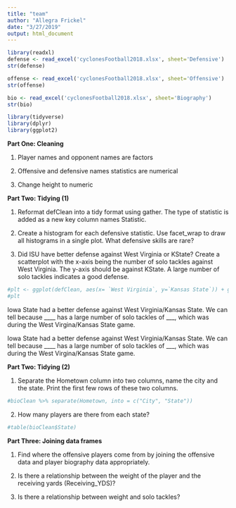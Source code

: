 ```yaml
---
title: "team"
author: "Allegra Frickel"
date: "3/27/2019"
output: html_document
---
```


```r
library(readxl)
defense <- read_excel('cyclonesFootball2018.xlsx', sheet='Defensive')
str(defense)
```

```r
offense <- read_excel('cyclonesFootball2018.xlsx', sheet='Offensive')
str(offense)
```

```r
bio <- read_excel('cyclonesFootball2018.xlsx', sheet='Biography')
str(bio)
```

```r
library(tidyverse)
library(dplyr)
library(ggplot2)
```

**Part One: Cleaning**

1. Player names and opponent names are factors

2. Offensive and defensive names statistics are numerical

3. Change height to numeric

**Part Two: Tidying (1)**

1. Reformat defClean into a tidy format using gather. The type of statistic is added as a new key column names Statistic.

2. Create a histogram for each defensive statistic. Use facet_wrap to draw all histograms in a single plot. What defensive skills are rare?

3. Did ISU have better defense against West Virginia or KState? Create a scatterplot with the x-axis being the number of solo tackles against West Virginia. The y-axis should be against KState. A large number of solo tackles indicates a good defense.

```r
#plt <- ggplot(defClean, aes(x= `West Virginia`, y=`Kansas State`)) + geom_point() + xlab('Solo tackles against West Virgina') + ylab('Solo tackles against Kansas State')
#plt
```

Iowa State had a better defense against West Virginia/Kansas State. We can tell because ____ has a large number of solo tackles of ___, which was during the West Virgina/Kansas State game.

Iowa State had a better defense against West Virginia/Kansas State. We can tell because ____ has a large number of solo tackles of ___, which was during the West Virgina/Kansas State game.

**Part Two: Tidying (2)**

1. Separate the Hometown column into two columns, name the city and the state. Print the first few rows of these two columns.

```r
#bioClean %>% separate(Hometown, into = c("City", "State"))
```

2. How many players are there from each state?

```r
#table(bioClean$State)
```

**Part Three: Joining data frames**

1. Find where the offensive players come from by joining the offensive data and player biography data appropriately.

2. Is there a relationship between the weight of the player and the receiving yards (Receiving_YDS)?

3. Is there a relationship between weight and solo tackles?


